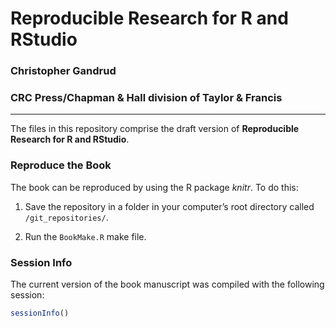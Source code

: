 # Reproducible Research for R and RStudio

### Christopher Gandrud

### CRC Press/Chapman & Hall division of Taylor & Francis

---

The files in this repository comprise the draft version of **Reproducible Research for R and RStudio**.

### Reproduce the Book

The book can be reproduced by using the R package *knitr*. To do this:

1. Save the repository in a folder in your computer's root directory called `/git_repositories/`.

2. Run the `BookMake.R` make file.

### Session Info
The current version of the book manuscript was compiled with the following session:

```r
sessionInfo()
```

